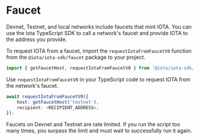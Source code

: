 # Faucet


Devnet, Testnet, and local networks include faucets that mint IOTA. You can use the Iota TypeScript
SDK to call a network's faucet and provide IOTA to the address you provide.

To request IOTA from a faucet, import the `requestIotaFromFaucetV0` function from the
`@iota/iota-sdk/faucet` package to your project.

```typescript
import { getFaucetHost, requestIotaFromFaucetV0 } from '@iota/iota-sdk/faucet';
```

Use `requestIotaFromFaucetV0` in your TypeScript code to request IOTA from the network's faucet.

```typescript
await requestIotaFromFaucetV0({
	host: getFaucetHost('testnet'),
	recipient: <RECIPIENT_ADDRESS>,
});
```

<Callout type="info">
    Faucets on Devnet and Testnet are rate limited. If you run the script too many times, you
    surpass the limit and must wait to successfully run it again.
</Callout>

